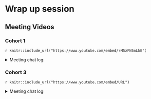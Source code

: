 # Wrap up session

## Meeting Videos

### Cohort 1

`r knitr::include_url("https://www.youtube.com/embed/rM5zPN5mLkE")`

<details>
  <summary> Meeting chat log </summary>
  
```
00:17:47	Russ Hyde:	my_input <- function(label) {
00:18:06	Russ Hyde:	fileInput(label, NULL, buttonLabel = "Upload...")}
00:18:40	Russ Hyde:	fludiPage(my_input("a1"), my_input("a2"))
00:32:10	Federica Gazzelloni:	https://themes.getbootstrap.com/
00:52:28	Federica Gazzelloni:	eparker12 app: https://github.com/eparker12/nCoV_tracker/blob/master/app.R
00:56:10	Russ Hyde:	https://github.com/nz-stefan/commute-explorer-2
00:58:51	Federica Gazzelloni:	https://github.com/Fgazzelloni/shiny_apps/blob/master/App-Covid19_Italy_map/app.R
```
</details>

### Cohort 3

`r knitr::include_url("https://www.youtube.com/embed/URL")`

<details>
  <summary>Meeting chat log</summary>
```
LOG
```
</details>
